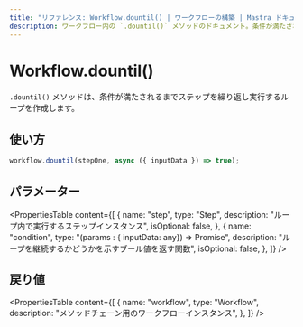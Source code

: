 ```yaml
---
title: "リファレンス: Workflow.dountil() | ワークフローの構築 | Mastra ドキュメント"
description: ワークフロー内の `.dountil()` メソッドのドキュメント。条件が満たされるまでステップを実行するループを作成します。
---
```


# Workflow.dountil()

`.dountil()` メソッドは、条件が満たされるまでステップを繰り返し実行するループを作成します。

## 使い方

```typescript
workflow.dountil(stepOne, async ({ inputData }) => true);
```

## パラメーター

<PropertiesTable
  content={[
    {
      name: "step",
      type: "Step",
      description: "ループ内で実行するステップインスタンス",
      isOptional: false,
    },
    {
      name: "condition",
      type: "(params : { inputData: any}) => Promise<boolean>",
      description: "ループを継続するかどうかを示すブール値を返す関数",
      isOptional: false,
    },
  ]}
/>

## 戻り値

<PropertiesTable
  content={[
    {
      name: "workflow",
      type: "Workflow",
      description: "メソッドチェーン用のワークフローインスタンス",
    },
  ]}
/>
